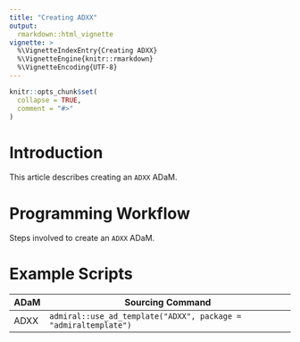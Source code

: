 ```yaml
---
title: "Creating ADXX"
output: 
  rmarkdown::html_vignette
vignette: >
  %\VignetteIndexEntry{Creating ADXX}
  %\VignetteEngine{knitr::rmarkdown}
  %\VignetteEncoding{UTF-8}
---
```


```r
knitr::opts_chunk$set(
  collapse = TRUE,
  comment = "#>"
)
```

# Introduction

This article describes creating an `ADXX` ADaM.

# Programming Workflow

Steps involved to create an `ADXX` ADaM.

# Example Scripts

ADaM | Sourcing Command
---- | --------------
ADXX | `admiral::use_ad_template("ADXX", package = "admiraltemplate")`
